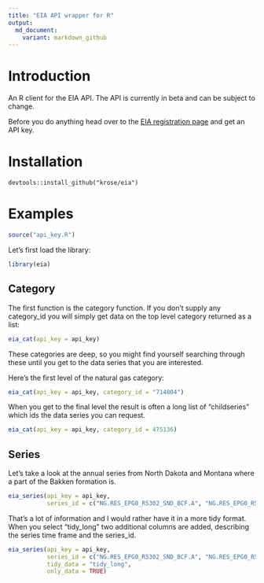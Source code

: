 ```yaml
---
title: "EIA API wrapper for R"
output: 
  md_document:
    variant: markdown_github
---
```


# Introduction

An R client for the EIA API. The API is currently in beta and can be subject to
change.

Before you do anything head over to the [EIA registration page](http://www.eia.gov/beta/api/register.cfm)
and get an API key.

# Installation

```
devtools::install_github("krose/eia")

```

# Examples

```r
source("api_key.R")
```

Let's first load the library:

```r

library(eia)

```

## Category

The first function is the category function. If you don't supply any category_id you will simply get
data on the top level category returned as a list:

```r

eia_cat(api_key = api_key)

```

These categories are deep, so you might find yourself searching through these until you get
to the data series that you are interested.

Here's the first level of the natural gas category:

```r

eia_cat(api_key = api_key, category_id = "714804")

```

When you get to the final level the result is often a long list of "childseries" which ids the data
series you can request.

```r
eia_cat(api_key = api_key, category_id = 475136)
```

## Series

Let's take a look at the annual series from North Dakota and Montana where a part of the Bakken formation is.

```r

eia_series(api_key = api_key,
           series_id = c("NG.RES_EPG0_R5302_SND_BCF.A", "NG.RES_EPG0_R5302_SMT_BCF.A"))

```

That's a lot of information and I would rather have it in a more tidy format. When you select "tidy_long"
two additional columns are added, describing the series time frame and the series_id.


```r

eia_series(api_key = api_key, 
           series_id = c("NG.RES_EPG0_R5302_SND_BCF.A", "NG.RES_EPG0_R5302_SMT_BCF.A"),
           tidy_data = "tidy_long", 
           only_data = TRUE)

```


